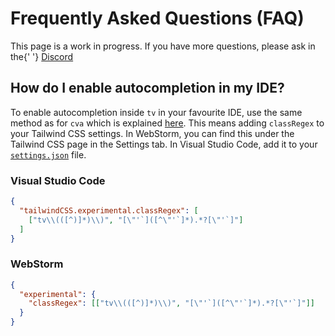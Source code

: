 # Frequently Asked Questions (FAQ)


<Callout type="warning" emoji="🚧">
  <div className="text-sm">
    This page is a work in progress. If you have more questions, please ask in
    the{' '}
    <a
      href="https://discord.gg/9b6yyZKmH4"
      target="_blank"
      className="underline"
    >
      Discord
    </a>
  </div>
</Callout>

## How do I enable autocompletion in my IDE?

To enable autocompletion inside `tv` in your favourite IDE, use the same method as for `cva` which is explained [here](https://github.com/joe-bell/cva/blob/f45fdafc2031e82e10ef4aba3bd8e64351bc7b2e/docs/pages/docs/installation.mdx#intellisense). This means adding `classRegex` to your Tailwind CSS settings. In WebStorm, you can find this under the Tailwind CSS page in the Settings tab. In Visual Studio Code, add it to your [`settings.json`](https://code.visualstudio.com/docs/getstarted/settings) file.

### Visual Studio Code
```json
{
  "tailwindCSS.experimental.classRegex": [
    ["tv\\(([^)]*)\\)", "[\"'`]([^\"'`]*).*?[\"'`]"]
  ]
}
```

### WebStorm
```json
{
  "experimental": {
    "classRegex": [["tv\\(([^)]*)\\)", "[\"'`]([^\"'`]*).*?[\"'`]"]]
  }
}
```
